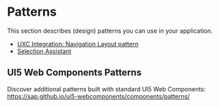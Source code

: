 
<Meta title="Docs"/>

# Patterns

This section describes (design) patterns you can use in your application.

- [UXC Integration: Navigation Layout pattern](/docs/patterns-uxc-integration--docs)
- [Selection Assistant](/patterns-selectionassistant-experimental--docs)

## UI5 Web Components Patterns

Discover additional patterns built with standard UI5 Web Components: https://sap.github.io/ui5-webcomponents/components/patterns/

<Footer/>
